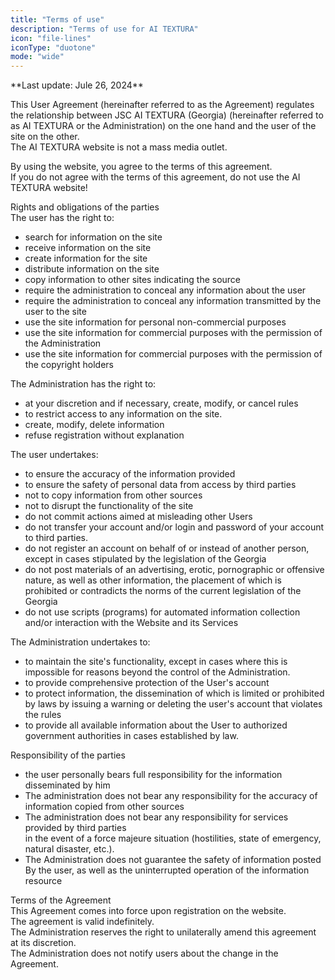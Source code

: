```yaml
---
title: "Terms of use"
description: "Terms of use for AI TEXTURA"
icon: "file-lines"
iconType: "duotone"
mode: "wide"
---
```


<Info>
  **Last update: Jule 26, 2024**
</Info>

This User Agreement (hereinafter referred to as the Agreement) regulates the relationship between JSC AI TEXTURA (Georgia) (hereinafter referred to as AI TEXTURA or the Administration) on the one hand and the user of the site on the other.\
The AI TEXTURA website is not a mass media outlet.

By using the website, you agree to the terms of this agreement.\
If you do not agree with the terms of this agreement, do not use the AI TEXTURA website!

Rights and obligations of the parties\
The user has the right to:

- search for information on the site
- receive information on the site
- create information for the site
- distribute information on the site
- copy information to other sites indicating the source
- require the administration to conceal any information about the user
- require the administration to conceal any information transmitted by the user to the site
- use the site information for personal non-commercial purposes
- use the site information for commercial purposes with the permission of the Administration
- use the site information for commercial purposes with the permission of the copyright holders

The Administration has the right to:

- at your discretion and if necessary, create, modify, or cancel rules
- to restrict access to any information on the site.
- create, modify, delete information
- refuse registration without explanation

The user undertakes:

- to ensure the accuracy of the information provided
- to ensure the safety of personal data from access by third parties
- not to copy information from other sources
- not to disrupt the functionality of the site
- do not commit actions aimed at misleading other Users
- do not transfer your account and/or login and password of your account to third parties.
- do not register an account on behalf of or instead of another person, except in cases stipulated by the legislation of the Georgia
- do not post materials of an advertising, erotic, pornographic or offensive nature, as well as other information, the placement of which is prohibited or contradicts the norms of the current legislation of the Georgia
- do not use scripts (programs) for automated information collection and/or interaction with the Website and its Services

The Administration undertakes to:

- to maintain the site's functionality, except in cases where this is impossible for reasons beyond the control of the Administration.
- to provide comprehensive protection of the User's account
- to protect information, the dissemination of which is limited or prohibited by laws by issuing a warning or deleting the user's account that violates the rules
- to provide all available information about the User to authorized government authorities in cases established by law.

Responsibility of the parties

- the user personally bears full responsibility for the information disseminated by him
- The administration does not bear any responsibility for the accuracy of information copied from other sources
- The administration does not bear any responsibility for services provided by third parties\
  in the event of a force majeure situation (hostilities, state of emergency, natural disaster, etc.).
- The Administration does not guarantee the safety of information posted By the user, as well as the uninterrupted operation of the information resource

Terms of the Agreement\
This Agreement comes into force upon registration on the website.\
The agreement is valid indefinitely.\
The Administration reserves the right to unilaterally amend this agreement at its discretion.\
The Administration does not notify users about the change in the Agreement.